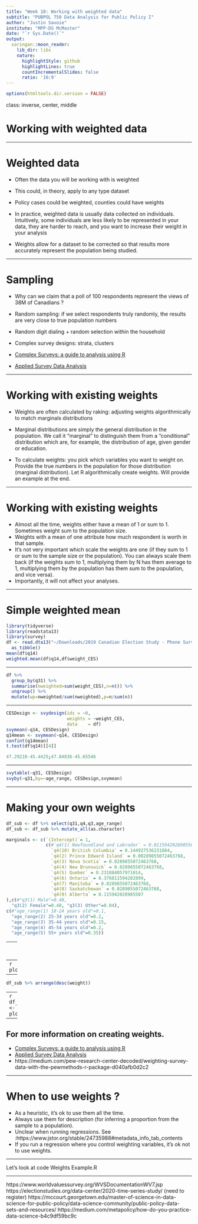 ```yaml
---
title: "Week 10: Working with weighted data"
subtitle: "PUBPOL 750 Data Analysis for Public Policy I"
author: "Justin Savoie"
institute: "MPP-DS McMaster"
date: "`r Sys.Date()`"
output:
  xaringan::moon_reader:
    lib_dir: libs
    nature:
      highlightStyle: github
      highlightLines: true
      countIncrementalSlides: false
      ratio: '16:9'
---
```


```r
options(htmltools.dir.version = FALSE)
```

class: inverse, center, middle

# Working with weighted data

---

# Weighted data

- Often the data you will be working with is weighted
- This could, in theory, apply to any type dataset
- Policy cases could be weighted, counties could have weights


- In practice, weighted data is usually data collected on individuals. Intuitively, some individuals are less likely to be represented in your data, they are harder to reach, and you want to increase their weight in your analysis


- Weights allow for a dataset to be corrected so that results more accurately represent the population being studied.

---

# Sampling

- Why can we claim that a poll of 100 respondents represent the views of 38M of Canadians ?
- Random sampling: if we select respondents truly randomly, the results are very close to true population numbers
- Random digit dialing + random selection within the household


- Complex survey designs: strata, clusters
- [Complex Surveys: a guide to analysis using R](https://r-survey.r-forge.r-project.org/svybook/)
- [Applied Survey Data Analysis](https://www.isr.umich.edu/src/smp/asda/)

---

# Working with existing weights

- Weights are often calculated by raking: adjusting weights algorithmically to match marginals distributions
- Marginal distributions are simply the general distribution in the population. We call it "marginal" to distinguish them from a "conditional" distribution which are, for example, the distribution of age, given gender or education.


- To calculate weights: you pick which variables you want to weight on. Provide the true numbers in the population for those distribution (marginal distribution). Let R algorithmically create weights. Will provide an example at the end.

---

# Working with existing weights

- Almost all the time, weights either have a mean of 1 or sum to 1. Sometimes weight sum to the population size.
- Weights with a mean of one attribute how much respondent is worth in that sample.
- It's not very important which scale the weights are one (if they sum to 1 or sum to the sample size or the population). You can always scale them back (if the weights sum to 1, multiplying them by N has them average to 1, multiplying them by the population has them sum to the population, and vice versa).
- Importantly, it will not affect your analyses.

---

# Simple weighted mean

```r
library(tidyverse)
library(readstata13)
library(survey)
df <- read.dta13("~/Downloads/2019 Canadian Election Study - Phone Survey v1.0.dta") %>%
  as_tibble()
mean(df$q14)
weighted.mean(df$q14,df$weight_CES)
```

---

```r
df %>%
  group_by(q31) %>%
  summarise(nweighted=sum(weight_CES),n=n()) %>%
  ungroup() %>%
  mutate(wp=nweighted/sum(nweighted),p=n/sum(n))
```

---

```r
CESDesign <- svydesign(ids = ~0,
                       weights = ~weight_CES,
                       data    = df)
svymean(~q14, CESDesign)
q14mean <- svymean(~q14, CESDesign)
confint(q14mean)
t.test(df$q14)[[4]]

47.29210-45.4425;47.84836-45.65546

```

---

```r
svytable(~q31, CESDesign)
svyby(~q31,by=~age_range, CESDesign,svymean)
```

---

# Making your own weights

```r
df_sub <- df %>% select(q31,q4,q3,age_range) 
df_sub <- df_sub %>% mutate_all(as.character)

marginals <- c(`(Intercept)`= 1,
               c(#`q4(1) Newfoundland and Labrador` = 0.0115942028985507,
                 `q4(10) British Columbia` = 0.144927536231884,
                 `q4(2) Prince Edward Island` = 0.00289855072463768, 
                 `q4(3) Nova Scotia` = 0.0289855072463768,
                 `q4(4) New Brunswick` = 0.0289855072463768,
                 `q4(5) Quebec` = 0.231884057971014,
                 `q4(6) Ontario` = 0.376811594202899,
                 `q4(7) Manitoba` = 0.0289855072463768,
                 `q4(8) Saskatchewan` = 0.0289855072463768,
                 `q4(9) Alberta` = 0.115942028985507
),c(#"q3(1) Male"=0.48,
  "q3(2) Female"=0.48, "q3(3) Other"=0.04),
c(#"age_range(1) 18-24 years old"=0.1, 
  "age_range(2) 25-34 years old"=0.2, 
  "age_range(3) 35-44 years old"=0.15,
  "age_range(4) 45-54 years old"=0.2,
  "age_range(5) 55+ years old"=0.35))

```
---
```r
tmp_form <- paste(" ~ 1 + q4 + q3 + age_range")

surveyDesign <- svydesign(id = ~ 1, 
                          weights = ~ 1,
                          data = df_sub)
surveyDesign <- calibrate(design     = surveyDesign,
                          formula    = as.formula(tmp_form),
                          calfun     = "raking",
                          population = marginals,
                          maxit      = 2000)
df_sub$weight <- weights(surveyDesign)
```
---
```r
plot(df_sub$weight*nrow(df_sub),df$weight_CES)
```
---
```r
df_sub %>% arrange(desc(weight))
```
---
```r
df_sub$weight[df_sub$weight>quantile(df_sub$weight,0.99)] <- quantile(df_sub$weight,0.99)
plot(df_sub$weight*nrow(df_sub),df$weight_CES)
```

---

## For more information on creating weights.

- [Complex Surveys: a guide to analysis using R](https://r-survey.r-forge.r-project.org/svybook/)
- [Applied Survey Data Analysis](https://www.isr.umich.edu/src/smp/asda/)
- https://medium.com/pew-research-center-decoded/weighting-survey-data-with-the-pewmethods-r-package-d040afb0d2c2

---

# When to use weights ?

- As a heuristic, it's ok to use them all the time.
- Always use them for description (for inferring a proportion from the sample to a population).
- Unclear when running regressions. See :https://www.jstor.org/stable/24735988#metadata_info_tab_contents
- If you run a regression where you control weighting variables, it's ok not to use weights.

---

Let's look at code Weights Example.R

---

https://www.worldvaluessurvey.org/WVSDocumentationWV7.jsp
https://electionstudies.org/data-center/2020-time-series-study/ (need to register)
https://mccourt.georgetown.edu/master-of-science-in-data-science-for-public-policy/data-science-community/public-policy-data-sets-and-resources/
https://medium.com/metapolicy/how-do-you-practice-data-science-b4c9df59bc9c
